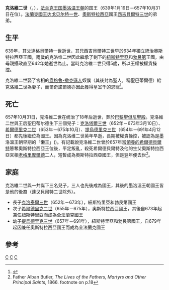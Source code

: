{{Expand|time=2014-08-14}}

{{Infobox royalty
| name         = 克洛维二世<br>Clovis II
| title        = '''[[法兰克国王列表|纽斯特里亚和勃艮第国王]]'''
| image        = Emile Signol (1804-1892) - Clovis II, roi d'Austrasie, de Neustrie et de Bourgogne, mort en 656.jpg
| imgw         = 200px
| caption      = 克洛维二世
| succession   = [[法兰克国王列表|纽斯特里亚和勃艮第国王]]
| reign        = 639年1月19日—657年10月31日
| predecessor  = [[達格貝爾特一世|达戈贝尔特一世]]
| successor    = [[克洛泰尔三世|克洛泰尔三世]]
| spouse       = {{link-en|聖巴蒂尔德|Balthild}}
| issue        = [[克洛泰尔三世|克洛泰尔三世]]<br>[[希尔德里克二世|希尔德里克二世]]<br>[[提乌德里克三世|提乌德里克三世]]
| house        = [[墨洛温王朝|墨洛温王朝]]
| house-type   = 王朝
| father       = [[達格貝爾特一世|达戈贝尔特一世]]
| mother       = [[南蒂尔德|南蒂尔德]]
| birth_date   = 633年
| birth_place  = 
| death_date   = {{death date and age|de=yes|657|10|31|633|0|0}}
| burial_date  = 
| burial_place = [[圣但尼圣殿|圣但尼圣殿]]
| religion     = [[天主教|天主教]]
| signature    = Souscription de Clovis II.jpg
}}

'''克洛維二世'''（{{lang|fr|Clovis II}}，{{bd|633年||657年|10月31日|catIdx=C}}），[[法兰克王国|法兰克王国]][[墨洛温王朝|墨洛温王朝]]的国王（639年1月19日－657年10月31日在位）。[[法蘭克國王|法蘭克國王]][[達格貝爾特一世|达戈贝尔特一世]]、[[奧斯特拉西亞|奧斯特拉西亞]]國王[[西吉貝爾特三世|西吉貝爾特三世]]的弟弟。

== 生平 ==
639年，其父達格貝爾特一世逝世，其兄西吉貝爾特三世早於634年獨立統治奧斯特拉西亞王國，兩歲的克洛维二世因此繼承了剩下的[[紐斯特里亞|紐斯特里亞]]和[[勃艮第|勃艮第]]王國，由母親{{link-en|南蒂爾德|Nanthild}}攝政直至642年她逝世為止。當時克洛維二世只得5歲，所以王權被權貴操控。

克洛維二世娶了宮相{{link-en|爾奇諾爾德|Erchinoald}}的[[盎格魯-撒克遜人|盎格魯-撒克遜人]]奴僕{{link-en|巴蒂爾德|Balthild}}（其後封為聖人，稱聖巴蒂爾德）給克洛維二世為妻子，而爾奇諾爾德亦因此獲得皇室千的恩寵<ref>{{cite web|title=Saint Bathilde|url=http://www.newadvent.org/cathen/02348b.htm|website=New Advent|accessdate=8 January 2017|archive-date=2020-09-27|archive-url=https://web.archive.org/web/20200927185529/https://www.newadvent.org/cathen/02348b.htm|dead-url=no}}</ref>。

== 死亡 ==
657年10月31日，克洛維二世在统治了18年后逝世，葬於[[巴黎|巴黎]][[聖但尼聖殿|聖但尼聖殿]]。克洛維二世與王后聖巴蒂尔德生下三個兒子：[[克洛塔爾三世|克洛塔爾三世]]（652年－673年3月10日）、[[希爾德里克二世|希爾德里克二世]]（653年－675年10月）、[[提烏德里克三世|提烏德里克三世]]（654年－691年4月12日）都先後繼位為國王。因為克洛维二世英年早逝，長期被權貴操控，被認為是墨洛溫王朝早期的「懒王」({{lang|fr|rois fainéants}})。有記載說克洛維二世曾於657年當[[領養的希爾德貝爾特|領養的希爾德貝爾特]]篡奪奧斯特拉西亞王位後，平定叛亂，殺死希爾德貝爾特及他的生父奧斯特拉西亞宮相[[老格里摩爾德|老格里摩爾德]]二人，短暫成為奧斯特拉西亞國王，但是翌年便去世<ref>Father Alban Butler, ''The Lives of the Fathers, Martyrs and Other Principal Saints'', 1866. footnote on p.18</ref>。

==家庭==
克洛維二世與{{link-en|巴蒂爾德|Balthild}}一共誕下三名兒子，三人也先後成為國王，其後的墨洛溫王朝國王皆是他的後裔（達戈貝爾特二世除外）。
*長子[[克洛泰爾三世|克洛泰爾三世]]（652年－673年），紐斯特里亞和勃艮第國王
*次子[[希爾德里克二世|希爾德里克二世]]（655年－675年），奧斯特拉西亞國王，其後自673年起兼任紐斯特里亞而成為全法蘭克國王
*幼子[[提烏德里克三世|提烏德里克三世]]（657年－691年），紐斯特里亞和勃艮第國王，自679年起因兼任奧斯特拉西亞國王而成為全法蘭克國王

== 參考 ==
{{reflist}}

{{S-start}}
{{S-hou|[[墨洛溫王朝|墨洛溫王朝]]||633年|657年|10月31日|name=克洛维二世}}
{{S-bef|before=[[達格貝爾特一世|達格貝爾特一世]]}}
{{S-ttl|title=[[法蘭克國王列表|法蘭克人之王]]|years=639年1月19日—657年10月31日}}
{{S-aft|after=[[克洛泰爾三世|克洛泰爾三世]]}}
{{end}}
{{墨洛温王朝}}
{{法國國家元首}}
{{Authority control}}

[[Category:7世纪法兰克人|C]]
[[Category:法兰克国王|C]]
[[Category:墨洛温王朝|C]]